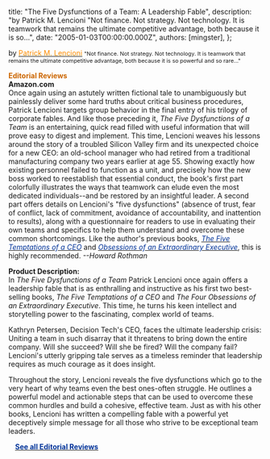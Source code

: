 
  title: "The Five Dysfunctions of a Team: A Leadership Fable",
  description: "by Patrick M. Lencioni \"Not finance. Not strategy. Not technology. It is teamwork that remains the ultimate competitive advantage, both because it is so...",
  date: "2005-01-03T00:00:00.000Z",
  authors: [mingster],
};

<p>by <a href="http://www.amazon.com/exec/obidos/search-handle-url/index=books&amp;field-author=Patrick%20M.%20%20Lencioni/103-7952845-2093423"><u><span style="color:#ff8c00;">Patrick M. Lencioni</span></u></a> <span class="tiny"><span style="font-size:78%;">"Not finance. Not strategy. Not technology. It is teamwork that remains the ultimate competitive advantage, both because it is so powerful and so rare..." </span></span></p>
<div class="bucket"><span style="font-size:100%;"><span style="color:#cc6600;"><b class="h1">Editorial Reviews</b><br /></span></span>
<div class="content"><b>Amazon.com</b><br />Once again using an astutely written fictional tale to unambiguously but painlessly deliver some hard truths about critical business procedures, Patrick Lencioni targets group behavior in the final entry of his trilogy of corporate fables. And like those preceding it, <i>The Five Dysfunctions of a Team</i> is an entertaining, quick read filled with useful information that will prove easy to digest and implement. This time, Lencioni weaves his lessons around the story of a troubled Silicon Valley firm and its unexpected choice for a new CEO: an old-school manager who had retired from a traditional manufacturing company two years earlier at age 55. Showing exactly how existing personnel failed to function as a unit, and precisely how the new boss worked to reestablish that essential conduct, the book's first part colorfully illustrates the ways that teamwork can elude even the most dedicated individuals--and be restored by an insightful leader. A second part offers details on Lencioni's "five dysfunctions" (absence of trust, fear of conflict, lack of commitment, avoidance of accountability, and inattention to results), along with a questionnaire for readers to use in evaluating their own teams and specifics to help them understand and overcome these common shortcomings. Like the author's previous books, <a href="http://www.amazon.com/exec/obidos/ASIN/0787944335/103-7952845-2093423"><i><u><span style="color:#003399;">The Five Temptations of a CEO</span></u></i></a> and <a href="http://www.amazon.com/exec/obidos/ASIN/0787954039/103-7952845-2093423"><i><u><span style="color:#003399;">Obsessions of an Extraordinary Executive</span></u></i></a>, this is highly recommended. <i>--Howard Rothman</i></p>
<p><b>Product Description:</b><br />In <i>The Five Dysfunctions of a Team</i> Patrick Lencioni once again offers a leadership fable that is as enthralling and instructive as his first two best-selling books, <i>The Five Temptations of a CEO </i>and <i>The Four Obsessions of an Extraordinary Executive</i>. This time, he turns his keen intellect and storytelling power to the fascinating, complex world of teams.
<p>Kathryn Petersen, Decision Tech's CEO, faces the ultimate leadership crisis: Uniting a team in such disarray that it threatens to bring down the entire company. Will she succeed? Will she be fired? Will the company fail? Lencioni's utterly gripping tale serves as a timeless reminder that leadership requires as much courage as it does insight.</p>
<p>Throughout the story, Lencioni reveals the five dysfunctions which go to the very heart of why teams even the best ones-often struggle. He outlines a powerful model and actionable steps that can be used to overcome these common hurdles and build a cohesive, effective team. Just as with his other books, Lencioni has written a compelling fable with a powerful yet deceptively simple message for all those who strive to be exceptional team leaders.</p>
<p><img height="9" src="/img/orange-arrow.gif" width="10" border="0" /><b> <a href="http://www.amazon.com/gp/product/product-description/0787960756/ref=dp_proddesc_0/103-7952845-2093423?%5Fencoding=UTF8&amp;n=283155"><u><span style="color:#003399;">See all Editorial Reviews</span></u></a></b></p>
</div>
</div>
